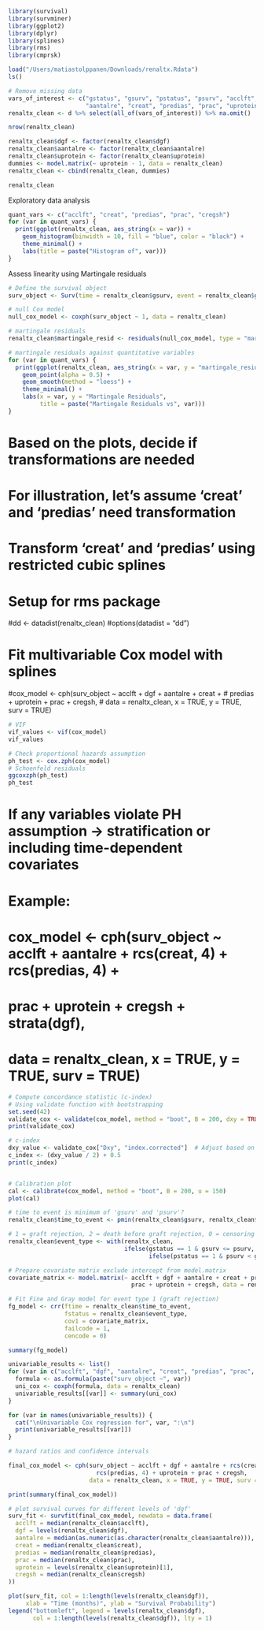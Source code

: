 ```r
library(survival)
library(survminer)
library(ggplot2)
library(dplyr)
library(splines)
library(rms)
library(cmprsk)
```

```r
load("/Users/matiastolppanen/Downloads/renaltx.Rdata")
ls()
```
```r
# Remove missing data
vars_of_interest <- c("gstatus", "gsurv", "pstatus", "psurv", "acclft", "dgf",
                      "aantalre", "creat", "predias", "prac", "uprotein", "cregsh")
renaltx_clean <- d %>% select(all_of(vars_of_interest)) %>% na.omit()

nrow(renaltx_clean)

renaltx_clean$dgf <- factor(renaltx_clean$dgf)
renaltx_clean$aantalre <- factor(renaltx_clean$aantalre)
renaltx_clean$uprotein <- factor(renaltx_clean$uprotein)
dummies <- model.matrix(~ uprotein - 1, data = renaltx_clean)
renaltx_clean <- cbind(renaltx_clean, dummies)

renaltx_clean
```
Exploratory data analysis
```r
quant_vars <- c("acclft", "creat", "predias", "prac", "cregsh")
for (var in quant_vars) {
  print(ggplot(renaltx_clean, aes_string(x = var)) +
    geom_histogram(binwidth = 10, fill = "blue", color = "black") +
    theme_minimal() +
    labs(title = paste("Histogram of", var)))
}
```
Assess linearity using Martingale residuals
```r
# Define the survival object
surv_object <- Surv(time = renaltx_clean$gsurv, event = renaltx_clean$gstatus)

# null Cox model
null_cox_model <- coxph(surv_object ~ 1, data = renaltx_clean)

# martingale residuals
renaltx_clean$martingale_resid <- residuals(null_cox_model, type = "martingale")

# martingale residuals against quantitative variables
for (var in quant_vars) {
  print(ggplot(renaltx_clean, aes_string(x = var, y = "martingale_resid")) +
    geom_point(alpha = 0.5) +
    geom_smooth(method = "loess") +
    theme_minimal() +
    labs(x = var, y = "Martingale Residuals",
         title = paste("Martingale Residuals vs", var)))
}
```

# Based on the plots, decide if transformations are needed
# For illustration, let's assume 'creat' and 'predias' need transformation

# Transform 'creat' and 'predias' using restricted cubic splines
# Setup for rms package
#dd <- datadist(renaltx_clean)
#options(datadist = "dd")

# Fit multivariable Cox model with splines
#cox_model <- cph(surv_object ~ acclft + dgf + aantalre + creat +
 #                  predias + uprotein + prac + cregsh,
  #               data = renaltx_clean, x = TRUE, y = TRUE, surv = TRUE)

```r
# VIF
vif_values <- vif(cox_model)
vif_values
```
```r
# Check proportional hazards assumption
ph_test <- cox.zph(cox_model)
# Schoenfeld residuals
ggcoxzph(ph_test)
ph_test
```

# If any variables violate PH assumption -> stratification or including time-dependent covariates

# Example:
# cox_model <- cph(surv_object ~ acclft + aantalre + rcs(creat, 4) + rcs(predias, 4) +
#                    prac + uprotein + cregsh + strata(dgf),
#                  data = renaltx_clean, x = TRUE, y = TRUE, surv = TRUE)

```r
# Compute concordance statistic (c-index)
# Using validate function with bootstrapping
set.seed(42)
validate_cox <- validate(cox_model, method = "boot", B = 200, dxy = TRUE)
print(validate_cox)

# c-index
dxy_value <- validate_cox["Dxy", "index.corrected"]  # Adjust based on column name or position if necessary
c_index <- (dxy_value / 2) + 0.5
print(c_index)


# Calibration plot
cal <- calibrate(cox_model, method = "boot", B = 200, u = 150)
plot(cal)

# time to event is minimum of 'gsurv' and 'psurv'?
renaltx_clean$time_to_event <- pmin(renaltx_clean$gsurv, renaltx_clean$psurv)

# 1 = graft rejection, 2 = death before graft rejection, 0 = censoring
renaltx_clean$event_type <- with(renaltx_clean,
                                 ifelse(gstatus == 1 & gsurv <= psurv, 1,
                                        ifelse(pstatus == 1 & psurv < gsurv, 2, 0)))

# Prepare covariate matrix exclude intercept from model.matrix
covariate_matrix <- model.matrix(~ acclft + dgf + aantalre + creat + predias +
                                   prac + uprotein + cregsh, data = renaltx_clean)[, -1]

# Fit Fine and Gray model for event type 1 (graft rejection)
fg_model <- crr(ftime = renaltx_clean$time_to_event,
                fstatus = renaltx_clean$event_type,
                cov1 = covariate_matrix,
                failcode = 1,
                cencode = 0)

summary(fg_model)
```

```r
univariable_results <- list()
for (var in c("acclft", "dgf", "aantalre", "creat", "predias", "prac", "uprotein", "cregsh")) {
  formula <- as.formula(paste("surv_object ~", var))
  uni_cox <- coxph(formula, data = renaltx_clean)
  univariable_results[[var]] <- summary(uni_cox)
}

for (var in names(univariable_results)) {
  cat("\nUnivariable Cox regression for", var, ":\n")
  print(univariable_results[[var]])
}
```

```r
# hazard ratios and confidence intervals

final_cox_model <- cph(surv_object ~ acclft + dgf + aantalre + rcs(creat, 4) +
                         rcs(predias, 4) + uprotein + prac + cregsh,
                       data = renaltx_clean, x = TRUE, y = TRUE, surv = TRUE)

print(summary(final_cox_model))

# plot survival curves for different levels of 'dgf'
surv_fit <- survfit(final_cox_model, newdata = data.frame(
  acclft = median(renaltx_clean$acclft),
  dgf = levels(renaltx_clean$dgf),
  aantalre = median(as.numeric(as.character(renaltx_clean$aantalre))),
  creat = median(renaltx_clean$creat),
  predias = median(renaltx_clean$predias),
  prac = median(renaltx_clean$prac),
  uprotein = levels(renaltx_clean$uprotein)[1],
  cregsh = median(renaltx_clean$cregsh)
))

plot(surv_fit, col = 1:length(levels(renaltx_clean$dgf)),
     xlab = "Time (months)", ylab = "Survival Probability")
legend("bottomleft", legend = levels(renaltx_clean$dgf),
       col = 1:length(levels(renaltx_clean$dgf)), lty = 1)
```


